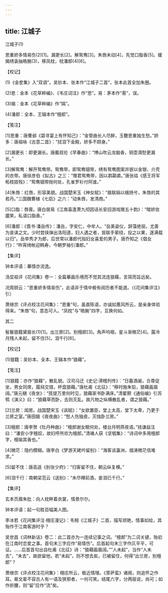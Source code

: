 ```yaml
---
---
---
```

title: 江城子
---



江城子(1)


恩重娇多情易伤(2)[1]。漏更长[2]。解鸳鸯[3]。朱唇未动[4]，先觉口脂香[5]。缓揭绣衾抽皓腕(3)，移凤枕，枕潘郎(4)[6]。





【校记】


(1)《金奁集》入“双调”。吴钞本、张本作“江城子二首”，张本此首全加朱圈。

(2)恩：金本《花草粹编》、《韦庄词注》作“思”。易：茅本作“昜”，误。

(3)揭：金本《花草粹编》作“隔”。

(4)潘郎：全本、王辑本作“檀郎”。





【笺注】


[1]恩重：唐曹邺《碧寻宴上有怀知己》：“金管曲长人尽醉，玉簪恩重独生愁。”娇多：唐祖咏《古意二首》：“拭泪下金殿，娇多不顾身。”

[2]漏更长：即更漏长。唐戴叔伦《早春曲》：“博山吹云龙脑香，铜壶滴愁更漏长。”

[3]解鸳鸯：解开鸳鸯带。鸳鸯带，即鸳鸯钿带，绣有鸳鸯图案并嵌以金银、介壳的衣带。唐徐彦伯《拟古》之三：“赠君鸳鸯带，因以鹔鹴裘。”唐张祜《感王将军柘枝妓殁》：“鸳鸯钿带抛何处，孔雀罗衫付阿谁。”

[4]朱唇：红唇，形容美貌。战国楚宋玉《神女赋》：“眉联娟以蛾扬兮，朱唇的其若丹。”三国魏曹植《七启》之六：“动朱唇，发清商。”

[5]口脂：唇膏。唐白居易《江南喜逢萧九彻因话长安旧游戏赠五十韵》：“暗娇妆靥笑，私语口脂香。”

[6]潘郎：《晋书·潘岳传》：潘岳，字安仁，中牟人。“岳美姿仪，辞藻绝丽，尤善为哀诔之文。少时尝挟弹出洛阳道，妇人遇之者，皆联手萦绕，投之以果，遂满载以归”。岳举秀才为郎，后世常以潘郎代指妇女喜爱的男子。唐乔知之《倡女行》：“昨宵绮帐迎韩寿，今朝罗袖引潘郎。”





【集评】


钟本评语：摹情亦流逸。

汤显祖评《花间集》卷一：全篇摹画乐境而不觉其流连狼藉，言简而旨远矣。

况周颐云：“恩重娇多情易伤”，此语非于情中极有阅历者不能道。（《花间集评注》引）

萧继宗《评点校注花间集》：“恩重”句，虽直陈语，亦诚如蕙风所云，是亲身体验得来。“朱唇”句，意态可人。“凤枕”与“皓腕”四字，互换何如。





其二


髻鬟狼籍黛眉长(1)[1]。出兰房[2]。别檀郎[3]。角声呜咽，星斗渐微茫[4]。露冷月残人未起，留不住[5]，泪千行[6]。





【校记】


(1)狼籍：吴钞本、全本、王辑本作“狼藉”。





【笺注】


[1]狼籍：亦作“狼藉”，散乱貌。汉司马迁《史记·滑稽列传》：“日暮酒阑，合尊促坐，男女同席，履舄交错，杯盘狼藉。”唐杜甫《北征》：“移时施朱铅，狼藉画眉阔。”唐元稹《夜坐》：“孩提万里何时见，狼藉家书卧满床。”清翟颢《通俗编》引苏鹗《演义》曰：“狼藉草而卧，去则灭乱。故凡物之纵横散乱者，谓之狼藉。”

[2]兰房：闺房。战国楚宋玉《讽赋》：“女欲置臣，堂上太高，堂下太卑，乃更于兰房之室。”唐田娥《夜夜曲》：“愁人伤独夜，灭烛卧兰房。”

[3]檀郎：唐李贺《牡丹种曲》：“檀郎谢女眠何处，楼台月明燕夜语。”钱谦益注曰：“潘安小字檀奴，故妇呼所欢为檀郎。”清褚人获《坚瓠集》：“诗词中多用檀郎字，檀喻其香也。”

[4]微茫：隐约模糊。唐李白《梦游天姥吟留别》：“海客谈瀛洲，烟涛微茫信难求。”

[5]留不住：唐高适《别张少府》：“归客留不住，朝云纵复横。”

[6]泪千行：南朝梁范云《送别》：“未尽樽前酒，妾泪已千行。”





【集评】


玄本页眉朱批：向人枕畔着衣裳，情景尔尔。

钟本评语：起一句胜百幅美人图。

李冰若《花间集评注·栩庄漫记》：韦相《江城子》二首，描写顽艳，情事如绘，其殆作于江南客游时乎？

吴世昌《词林新话》卷二：此二首亦为一连续记事之词。“檀郎”为二词关键，殆初在江南时恋爱之事。首句末三字应作“易情伤”。后首起句末三字作仄平平，可证。……后首首句出自杜甫《北征》诗：“狼藉画眉阔。”“人未起”，当作“人未去”，“未去”，故欲留他，若“未起”，则不想去矣，已被留住，何得“出兰房，别檀郎”？

萧继宗《评点校注花间集》：栩庄所云，极近情理。《菩萨蛮》诸阕，则追怀之作耳。皋文辈不容古人有一语及狭邪者，一何可笑。结尾六字，分两层说，尚可；如作折腰，则“留”应作“流”矣。
